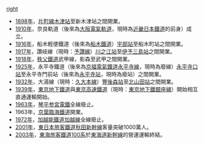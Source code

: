 [[圖像:Shinkansen100.jpg|right]]
*[[1898年|1898年]]，[[片町線|片町線]][[木津站_(京都府)|木津站]]至新木津站之間開業。
*[[1910年|1910年]]，奈良軌道（後來為[[大阪電氣軌道|大阪電氣軌道]]，現時為[[近畿日本鐵道|近畿日本鐵道]]的前身）成立。
*[[1916年|1916年]]，船木輕便鐵道（後來為[[船木鐵道|船木鐵道]]）[[宇部站|宇部站]]至船木町站之間開業。
*[[1917年|1917年]]，讚岐線（現時：[[予讚線|予讚線]]）[[川之江站|川之江站]]至[[伊予三島站|伊予三島站]]之間開業。
*[[1918年|1918年]]，[[秩父鐵道|秩父鐵道]]武甲線，影森至武甲之間開業。
*[[1925年|1925年]]，永平寺鐵道（後來為[[京福電氣鐵道|京福電氣鐵道]][[永平寺線|永平寺線]]，現時為廢線）[[永平寺口站|永平寺口站]]至永平寺門前站（後來為[[永平寺站|永平寺站]]，現時為廢站）之間開業。
*[[1932年|1932年]]，大湯線（現時：[[久大本線|久大本線]]）[[豐後森站|豐後森站]]至[[北山田站_(大分縣)|北山田站]]之間開業。
*[[1939年|1939年]]，[[東京地下鐵道|東京地下鐵道]]與[[東京高速鐵道|東京高速鐵道]]（現時：[[東京地下鐵|東京地下鐵]][[銀座線|銀座線]]）開始相互直通運輸開始。
*[[1963年|1963年]]，[[琴平参宮電鐵|琴平参宮電鐵]]全線廢止。
*1963年，[[京葉臨海鐵道|京葉臨海鐵道]]開業。
*[[1972年|1972年]]，[[加越能鐵道|加越能鐵道]][[加越線|加越線]]全線廢止。
*[[2001年|2001年]]，[[東日本旅客鐵道|東日本旅客鐵道]][[秋田新幹線|秋田新幹線]]客量突破1000萬人。
*[[2003年|2003年]]，[[東海旅客鐵道|東海旅客鐵道]][[新幹線100系電力動車組|100系]]於[[東海道新幹線|東海道新幹線]]的營運運輸終結。